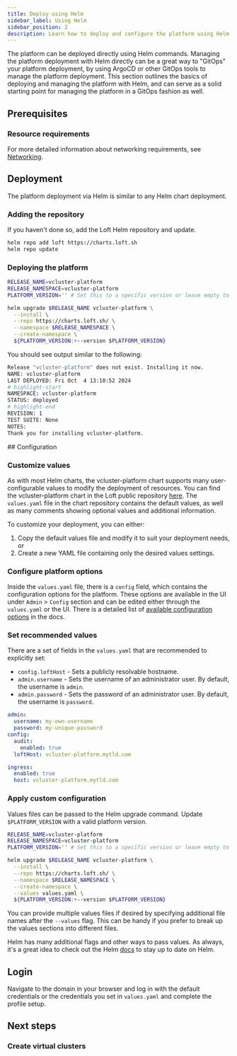 ```yaml
---
title: Deploy using Helm
sidebar_label: Using Helm
sidebar_position: 2
description: Learn how to deploy and configure the platform using Helm
---
```




The platform can be deployed directly using Helm commands. Managing the platform deployment with Helm directly can be a great way to "GitOps" your platform
deployment, by using ArgoCD or other GitOps tools to manage the platform deployment. This section outlines the basics of deploying and managing the platform with
Helm, and can serve as a solid starting point for managing the platform
in a GitOps fashion as well.

## Prerequisites

<BasePrerequisites />

### Resource requirements

<NetworkPorts />

For more detailed information about networking requirements, see [Networking](/docs/platform/administer/clusters/advanced/networking).


## Deployment

The platform deployment via Helm is similar to any Helm chart deployment.

### Adding the repository

If you haven't done so, add the Loft Helm repository and update.

```bash title="Add Loft Helm repository"
helm repo add loft https://charts.loft.sh
helm repo update
```

### Deploying the platform

```bash title="Deploy the platform"
RELEASE_NAME=vcluster-platform
RELEASE_NAMESPACE=vcluster-platform
PLATFORM_VERSION='' # Set this to a specific version or leave empty to deploy the latest version

helm upgrade $RELEASE_NAME vcluster-platform \
  --install \
  --repo https://charts.loft.sh/ \
  --namespace $RELEASE_NAMESPACE \
  --create-namespace \
  ${PLATFORM_VERSION:+--version $PLATFORM_VERSION}
```

You should see output similar to the following:

```bash title="Output of the Helm deploy command"
Release "vcluster-platform" does not exist. Installing it now.
NAME: vcluster-platform
LAST DEPLOYED: Fri Oct  4 13:10:52 2024
# highlight-start
NAMESPACE: vcluster-platform
STATUS: deployed
# highlight-end
REVISION: 1
TEST SUITE: None
NOTES:
Thank you for installing vcluster-platform.
```

<ListHelmVersions />
## Configuration

### Customize values

As with most Helm charts, the vcluster-platform chart supports many
user-configurable values to modify the deployment of resources. You can find the
vcluster-platform chart in the Loft public repository
[here](https://github.com/loft-sh/loft/tree/master/chart). The `values.yaml`
file in the chart repository contains the default values, as well as many
comments showing optional values and additional information.

To customize your deployment, you can either:

1. Copy the default values file and modify it to suit your deployment needs, or
2. Create a new YAML file containing only the desired values settings.

### Configure platform options

Inside the `values.yaml` file, there is a `config` field, which contains the
configuration options for the platform. These options are available in the UI
under `Admin` > `Config` section and can be edited either through the
`values.yaml` or the UI. There is a detailed list of [available configuration
options](../configure/config) in the docs.

### Set recommended values

There are a set of fields in the `values.yaml` that are recommended to explicitly set:

- `config.loftHost` - Sets a publicly resolvable hostname.
- `admin.username` - Sets the username of an administrator user. By default, the username is `admin`.
- `admin.password` - Sets the password of an administrator user. By default, the username is `password`.

```yaml title="Recommended values.yaml and config section."
admin:
  username: my-own-username
  password: my-unique-password
config:
  audit:
    enabled: true
  loftHost: vcluster-platform.mytld.com

ingress:
  enabled: true
  host: vcluster-platform.mytld.com
```

### Apply custom configuration

Values files can be passed to the Helm upgrade command. Update `$PLATFORM_VERSION` with a valid platform version.

```bash title="Deploy with custom values.yaml."
RELEASE_NAME=vcluster-platform
RELEASE_NAMESPACE=vcluster-platform
PLATFORM_VERSION='' # Set this to a specific version or leave empty to deploy the latest version

helm upgrade $RELEASE_NAME vcluster-platform \
  --install \
  --repo https://charts.loft.sh/ \
  --namespace $RELEASE_NAMESPACE \
  --create-namespace \
  --values values.yaml \
  ${PLATFORM_VERSION:+--version $PLATFORM_VERSION}
```

You can provide multiple values files if desired by specifying additional
file names after the `--values` flag. This can be handy if you prefer to break up
the values sections into different files.

Helm has many additional flags and other ways to pass values. As always, it's a great idea to check out the Helm [docs](https://Helm.sh/docs/) to stay up to date on Helm.

## Login

<LoginToPlatformAfterHelmInstall />

Navigate to the domain in your browser and log in with the default credentials or
the credentials you set in `values.yaml` and complete the profile setup.

## Next steps

### Create virtual clusters

<InstallNextSteps />
